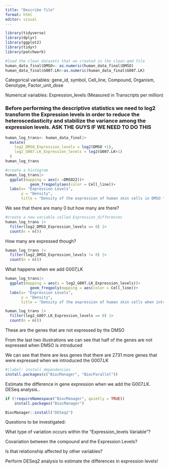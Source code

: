 ```yaml
---
title: "Describe file"
format: html
editor: visual
---
```


```r
library(tidyverse)
library(dplyr)
library(ggplot2)
library(tidyr)
library(patchwork)

```

```r
#load the clean datasets that we created in the clean.qmd file
human_data_final$DMSO<- as.numeric(human_data_final$DMSO)
human_data_final$G007.LK<-as.numeric(human_data_final$G007.LK)
```

Categorical variables: gene_id, symbol, Cell_line, Compound, Organism, Genotype, Factor_unit_dose

Numerical variables: Expression_levels (Measured in Transcripts per million)

### Before performing the descriptive statistics we need to log2 transform the Expression levels in order to reduce the heteroscedasticity and stabilize the variance among the expression levels. ASK THE GUYS IF WE NEED TO DO THIS

```r
human_log_trans<- human_data_final|> 
  mutate(
    log2_DMSO_Expression_levels = log2(DMSO +1),
    log2_G007.LK_Expression_levels = log2(G007.LK+1)
  )
human_log_trans
```

```r
#create a histogram
human_log_trans|> 
  ggplot(mapping = aes(x =DMSO22))+
           geom_freqpoly(aes(color = Cell_line))+
  labs(x= "Expression Levels",
       y = "Density",
       title = "Density of the expression of human skin cells in DMSO ")

```

We see that there are many 0 but how many are there?

```r

#create a new variable called Expression_differences
human_log_trans |> 
  filter(log2_DMSO_Expression_levels == 0) |> 
  count(n = n())
```

How many are expressed though?

```r
human_log_trans |> 
  filter(log2_DMSO_Expression_levels != 0) |> 
  count(n = n())
```

What happens when we add G007,LK

```r
human_log_trans|> 
  ggplot(mapping = aes(x = log2_G007.LK_Expression_levels))+
           geom_freqpoly(mapping = aes(color = Cell_line))+
  labs(x= "Expression Levels",
       y = "Density",
       title = "Density of the expression of human skin cells when introducing G007.LK")
```

```r
human_log_trans |> 
  filter(log2_G007.LK_Expression_levels == 0) |> 
  count(n = n())
```

These are the genes that are not expressed by the DMSO

From the last two illustrations we can see that half of the genes are not expressed when DMSO is introduced

We can see that there are less genes that there are 2731 more genes that were expressed when we introduced the G007.LK

```r
#|label: install dependencies
install.packages(c("BiocManager", "BiocParallel"))
```

Estimate the difference in gene expression when we add the G007.LK. DESeq analysis..

```r

if (!requireNamespace("BiocManager", quietly = TRUE))
    install.packages("BiocManager")

BiocManager::install("DESeq2")
```

Questions to be investigated:

What type of variation occurs within the "Expression_levels Variable"?

Covariation between the compound and the Expression Levels?

Is that relationship affected by other variables?

Perform DESeq2 analysis to estimate the differences in expression levels!
